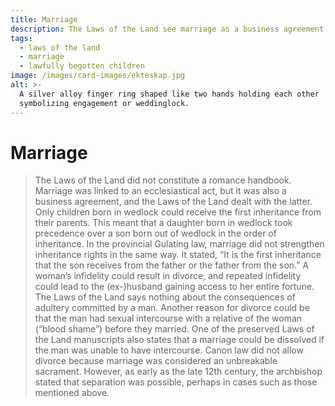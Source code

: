 ```yaml
---
title: Marriage
description: The Laws of the Land see marriage as a business agreement!
tags:
  - laws of the land
  - marriage
  - lawfully begotten children
image: /images/card-images/ekteskap.jpg
alt: >-
  A silver alloy finger ring shaped like two hands holding each other
  symbolizing engagement or weddinglock.
---
```



# Marriage

<Blockquote 
    quote='“It is the first inheritance that lawfully begotten children inherit their father and lawfully wedded mother, in accordance with God’s and men’s law.”'
    footer="List of Inheritance, chapter 7" />

<Container stil="initial side">
    The Laws of the Land did not constitute a romance handbook. Marriage was linked to an ecclesiastical act, but it was also a business agreement, and the Laws of the Land dealt with the latter. Only children born in wedlock could receive the first inheritance from their parents. This meant that a daughter born in wedlock took precedence over a son born out of wedlock in the order of inheritance. In the provincial Gulating law, marriage did not strengthen inheritance rights in the same way. It stated, “It is the first inheritance that the son receives from the father or the father from the son.” A woman’s infidelity could result in divorce, and repeated infidelity could lead to the (ex-)husband gaining access to her entire fortune. The Laws of the Land says nothing about the consequences of adultery committed by a man. Another reason for divorce could be that the man had sexual intercourse with a relative of the woman (“blood shame”) before they married. One of the preserved Laws of the Land manuscripts also states that a marriage could be dissolved if the man was unable to have intercourse. Canon law did not allow divorce because marriage was considered an unbreakable sacrament. However, as early as the late 12th century, the archbishop stated that separation was possible, perhaps in cases such as those mentioned above.
</Container>

<Figure
    image="/images/arvetall/Bryggens Museum mai 24-5.jpg"
    title="Objects exhibited in a showcase from the Inheritance List section in the exhibition. They were used in the celebration of a marriage."
    alt="Drinking horn, bridal crown, and ale bowl from a showcase in the exhibition."
>
</Figure>
